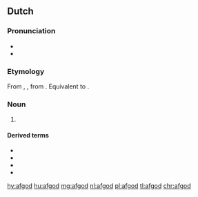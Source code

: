 ==Dutch==
{{wikipedia|lang=nl}}

===Pronunciation===
* {{IPA|lang=nl|/ˈɑf.xɔt/|/ˈɑf.ɣɔt/}}
* {{audio|Nl-afgod.ogg|audio|lang=nl}}

===Etymology===
From {{inh|nl|dum|afgod}}, {{m|dum|afgot}}, from {{inh|nl|odt|afgot}}. Equivalent to {{compound|nl|af|god}}.

===Noun===
{{nl-noun|m|-:en|afgodje}}

# {{lb|nl|religion|pejorative}} {{l|en|idol}} {{gloss|deity considered false by the speaker}}

====Derived terms====
* {{l|nl|afgoderij}}
* {{l|nl|afgodig}}
* {{l|nl|afgodin}}
* {{l|nl|afgodisch}}

[[hy:afgod]]
[[hu:afgod]]
[[mg:afgod]]
[[nl:afgod]]
[[pl:afgod]]
[[tl:afgod]]
[[chr:afgod]]
